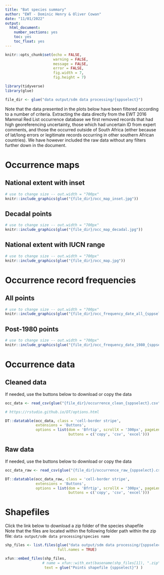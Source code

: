 ```yaml
---
title: "Bat species summary"
author: "EWT - Dominic Henry & Oliver Cowan"
date: "11/01/2022"
output:
  html_document:
    number_sections: yes
    toc: yes
    toc_float: yes
---
```


```r
knitr::opts_chunk$set(echo = FALSE,
                      warning = FALSE,
                      message = FALSE,
                      error = FALSE,
                      fig.width = 7,
                      fig.height = 7)

```

```r
library(tidyverse)
library(glue)
```


```r
file_dir <- glue("data output/sdm data processing/{sppselect}")
```


Note that the data presented in the plots below have been filtered according to a number of criteria. Extracting the data directly from the EWT 2016 Mammal Red List occurrence database we first removed records that had high georeferencing uncertainty, those which had uncertain ID from expert comments, and those the occurred outside of South Africa (either because of lat/long errors or legitimate records occurring in other southern African countries). We have however included the raw data without any filters further down in the document. 

# Occurrence maps

## National extent with inset 

```r
# use to change size -- out.width = "700px"
knitr::include_graphics(glue("{file_dir}/occ_map_inset.jpg"))
```

## Decadal points 

```r
# use to change size -- out.width = "700px"
knitr::include_graphics(glue("{file_dir}/occ_map_decadal.jpg"))
```

## National extent with IUCN range

```r
# use to change size -- out.width = "700px"
knitr::include_graphics(glue("{file_dir}/occ_map.jpg"))
```


# Occurrence record frequencies 

## All points

```r
# use to change size -- out.width = "700px"
knitr::include_graphics(glue("{file_dir}/occ_frequency_date_all_{sppselect}.jpg"))
```

## Post-1980 points 

```r
# use to change size -- out.width = "700px"
knitr::include_graphics(glue("{file_dir}/occ_frequency_date_1980_{sppselect}.jpg"))
```

# Occurrence data

## Cleaned data

If needed, use the buttons below to download or copy the data

```r
occ_data <- read_csv(glue("{file_dir}/occurrence_clean_{sppselect}.csv"))

# https://rstudio.github.io/DT/options.html

DT::datatable(occ_data, class = 'cell-border stripe', 
              extensions = 'Buttons',
              options = list(dom = 'Bfrtip', scrollX = '300px', pageLength = 5, 
                             buttons = c('copy', 'csv', 'excel')))

```

## Raw data

If needed, use the buttons below to download or copy the data

```r
occ_data_raw <- read_csv(glue("{file_dir}/occurrence_raw_{sppselect}.csv"))

DT::datatable(occ_data_raw, class = 'cell-border stripe', 
              extensions = 'Buttons',
              options = list(dom = 'Bfrtip', scrollX = '300px', pageLength = 5, 
                             buttons = c('copy', 'csv', 'excel')))

```

# Shapefiles

Click the link below to download a zip folder of the species shapefile  
Note that the files are located within the following folder path within the zip file: `data output/sdm data processing/species name`

```r
shp_files <- list.files(glue("data output/sdm data processing/{sppselect}/"), pattern = "occ_records_full",
                        full.names = TRUE)

xfun::embed_files(shp_files, 
                 # name = xfun::with_ext(basename(shp_files[1]), ".zip"), 
                  text = glue("Points shapefile {sppselect}") )

```

